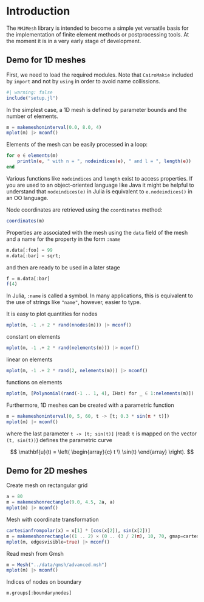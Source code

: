 # Introduction 

The `MMJMesh` library is intended to become a simple yet versatile basis for the implementation of finite element methods or postprocessing tools. At the moment it is in a very early stage of development.

## Demo for 1D meshes

First, we need to load the required modules. Note that `CairoMakie` included by `import` and not by `using` in order to avoid name collissions.

```julia
#| warning: false
include("setup.jl")
```

In the simplest case, a 1D mesh is defined by parameter bounds and the number of elements. 

```julia
m = makemeshoninterval(0.0, 8.0, 4)
mplot(m) |> mconf()
```

Elements of the mesh can be easily processed in a loop:

```julia
for e ∈ elements(m)
    println(e, " with n = ", nodeindices(e), " and l = ", length(e))
end
```

Various functions like `nodeindices` and `length` exist to access properties. If you are used to an object-oriented language like Java it might be helpful to understand that `nodeindices(e)` in Julia is equivalent to `e.nodeindices()` in an OO language.

Node coordinates are retrieved using the `coordinates` method:

```julia
coordinates(m)
```

Properties are associated with the mesh using the `data` field of the mesh and a name for the property in the form `:name`

```julia
m.data[:foo] = 99
m.data[:bar] = sqrt;
```

and then are ready to be used in a later stage

```julia
f = m.data[:bar]
f(4)
```

In Julia, `:name` is called a symbol. In many applications, this is equivalent to the use of strings like `"name"`, however, easier to type.

It is easy to plot quantities for nodes

```julia
mplot(m, -1 .+ 2 * rand(nnodes(m))) |> mconf()
```

constant on elements

```julia
mplot(m, -1 .+ 2 * rand(nelements(m))) |> mconf()
```

linear on elements

```julia
mplot(m, -1 .+ 2 * rand(2, nelements(m))) |> mconf()
```

functions on elements

```julia
mplot(m, [Polynomial(rand(-1 .. 1, 4), IHat) for _ ∈ 1:nelements(m)]) |> mconf()
```

Furthermore, 1D meshes can be created with a parametric function

```julia
m = makemeshoninterval(0, 5, 60, t -> [t; 0.3 * sin(π * t)])
mplot(m) |> mconf()
```

where the last parameter `t -> [t; sin(t)]` (read: `t` is mapped on the vector `(t, sin(t))`) defines the parametric curve

$$
    \mathbf{u}(t) =
    \left(
    \begin{array}{c}
        t
        \\ 
        \sin(t)
    \end{array}
    \right).
$$

## Demo for 2D meshes

Create mesh on rectangular grid

```julia
a = 80
m = makemeshonrectangle(9.0, 4.5, 2a, a)
mplot(m) |> mconf()
```

Mesh with coordinate transformation

```julia
cartesianfrompolar(x) = x[1] * [cos(x[2]), sin(x[2])]
m = makemeshonrectangle((1 .. 2) × (0 .. (3 / 2)π), 10, 70, gmap=cartesianfrompolar)
mplot(m, edgesvisible=true) |> mconf()
```

Read mesh from Gmsh

```julia
m = Mesh("../data/gmsh/advanced.msh")
mplot(m) |> mconf()
```

Indices of nodes on boundary
```julia
m.groups[:boundarynodes]
```

